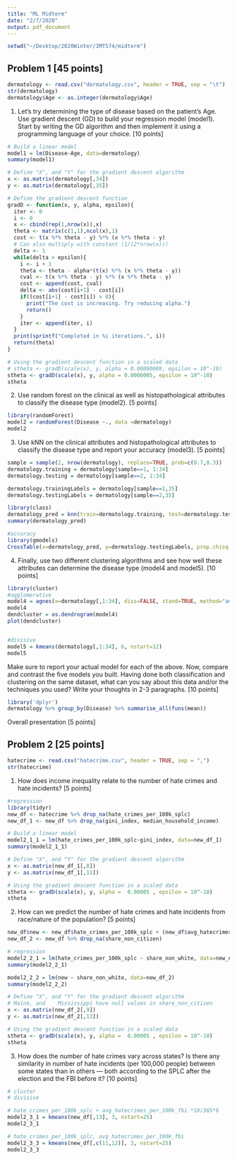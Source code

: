 ```yaml
---
title: "ML Midterm"
date: "2/7/2020"
output: pdf_document
---
```


```r
setwd("~/Desktop/2020Winter/IMT574/midterm")
```

## Problem 1 [45 points]

```r
dermatology <- read.csv("dermatology.csv", header = TRUE, sep = "\t")
str(dermatology)
dermatology$Age <- as.integer(dermatology$Age)
```

1. Let’s try determining the type of disease based on the patient’s Age. Use gradient descent (GD) to build your regression model (model1). Start by writing the GD algorithm and then implement it using a programming language of your choice. [10 points]

```r
# Build a linear model
model1 = lm(Disease~Age, data=dermatology)
summary(model1)

# Define "X", and "Y" for the gradient descent algorithm
x <- as.matrix(dermatology[,34])
y <- as.matrix(dermatology[,35])

# Define the gradient descent function
gradD <- function(x, y, alpha, epsilon){
  iter <- 0
  i <- 0
  x <- cbind(rep(1,nrow(x)),x)
  theta <- matrix(c(1,1),ncol(x),1)
  cost <- t(x %*% theta - y) %*% (x %*% theta - y) 
  # Can also multiply with constant (1/(2*nrow(x))) 
  delta <- 1
  while(delta > epsilon){
    i <- i + 1
    theta <- theta - alpha*(t(x) %*% (x %*% theta - y))
    cval <- t(x %*% theta - y) %*% (x %*% theta - y)
    cost <- append(cost, cval)
    delta <- abs(cost[i+1] - cost[i])
    if((cost[i+1] - cost[i]) > 0){
      print("The cost is increasing. Try reducing alpha.")
      return()
    }
    iter <- append(iter, i)
  }
  print(sprintf("Completed in %i iterations.", i))
  return(theta)
}

# Using the gradient descent function in a scaled data 
# stheta <- gradD(scale(x), y, alpha = 0.00000009, epsilon = 10^-10)
stheta <- gradD(scale(x), y, alpha = 0.0000005, epsilon = 10^-10)
stheta

```

2. Use random forest on the clinical as well as histopathological attributes to classify the disease type (model2). [5 points]

```r
library(randomForest)
model2 = randomForest(Disease ~., data =dermatology)
model2
```

3. Use kNN on the clinical attributes and histopathological attributes to classify the disease type and report your accuracy (model3). [5 points]

```r
sample = sample(2, nrow(dermatology), replace=TRUE, prob=c(0.7,0.3))
dermatology.training = dermatology[sample==1, 1:34]
dermatology.testing = dermatology[sample==2, 1:34]

dermatology.trainingLabels = dermatology[sample==1,35]
dermatology.testingLabels = dermatology[sample==2,35]

library(class)
dermatology_pred = knn(train=dermatology.training, test=dermatology.testing, cl=dermatology.trainingLabels, k=3)
summary(dermatology_pred)

#accuracy
library(gmodels)
CrossTable(x=dermatology_pred, y=dermatology.testingLabels, prop.chisq = FALSE)
```

4. Finally, use two different clustering algorithms and see how well these attributes can determine the disease type (model4 and model5). [10 points]

```r
library(cluster)
#agglomerative
model4 = agnes(x=dermatology[,1:34], diss=FALSE, stand=TRUE, method="average")
model4
dendcluster = as.dendrogram(model4)
plot(dendcluster)


#divisive
model5 = kmeans(dermatology[,1:34], 6, nstart=12)
model5
```

Make sure to report your actual model for each of the above. Now, compare and contrast the five models you built. Having done both classification and clustering on the same dataset, what can you say about this data and/or the techniques you used? Write your thoughts in 2-3 paragraphs. [10 points]

```r
library('dplyr')
dermatology %>% group_by(Disease) %>% summarise_all(funs(mean))
```
Overall presentation [5 points]

## Problem 2 [25 points]

```r
hatecrime <- read.csv("hatecrime.csv", header = TRUE, sep = ",")
str(hatecrime)
```

1. How does income inequality relate to the number of hate crimes and hate incidents? [5 points]

```r
#regression
library(tidyr)
new_df <- hatecrime %>% drop_na(hate_crimes_per_100k_splc)
new_df_1 <- new_df %>% drop_na(gini_index, median_household_income)

# Build a linear model
model2_1_1 = lm(hate_crimes_per_100k_splc~gini_index, data=new_df_1)
summary(model2_1_1)

# Define "X", and "Y" for the gradient descent algorithm
x <- as.matrix(new_df_1[,8])
y <- as.matrix(new_df_1[,11])

# Using the gradient descent function in a scaled data 
stheta <- gradD(scale(x), y, alpha =  0.00005 , epsilon = 10^-10)
stheta
```

2. How can we predict the number of hate crimes and hate incidents from race/nature of the population? [5 points]

```r
new_df$new <- new_df$hate_crimes_per_100k_splc + (new_df$avg_hatecrimes_per_100k_fbi)*10/365*6
new_df_2 <- new_df %>% drop_na(share_non_citizen)

# regression
model2_2_1 = lm(hate_crimes_per_100k_splc ~ share_non_white, data=new_df_2)
summary(model2_2_1)

model2_2_2 = lm(new ~ share_non_white, data=new_df_2)
summary(model2_2_2)

# Define "X", and "Y" for the gradient descent algorithm
# Maine, and 	Mississippi have null values in share_non_citizen
x <- as.matrix(new_df_2[,9])
y <- as.matrix(new_df_2[,13])

# Using the gradient descent function in a scaled data 
stheta <- gradD(scale(x), y, alpha =  0.00005 , epsilon = 10^-10)
stheta
```

3. How does the number of hate crimes vary across states? Is there any similarity in number of hate incidents (per 100,000 people) between some states than in others — both according to the SPLC after the election and the FBI before it? [10 points]

```r

# cluster
# divisive

# hate_crimes_per_100k_splc + avg_hatecrimes_per_100k_fbi *10/365*6
model2_3_1 = kmeans(new_df[,13], 3, nstart=25)
model2_3_1

# hate_crimes_per_100k_splc, avg_hatecrimes_per_100k_fbi
model2_3_3 = kmeans(new_df[,c(11,12)], 3, nstart=25)
model2_3_3

```

